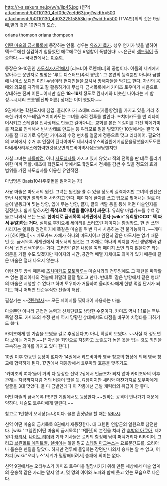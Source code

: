 http://r-s.sakura.ne.jp/w/n/ilp45.jpg
(원작)
attachment:/b0110130_4cf09e7cefd63.jpg?width=500
attachment:/b0110130_4d0322515853b.jpg?width=500
(TVA판)위의 것은 9권때,밑의 것은 10권때의 모습.

oriana thomson
oriana thompson

[[어떤 마술의 금서목록]]에 등장하는 인물. 성우는 [[유즈키 료카]]. 성우 연기가 빛을 발하여 텍스트에선 실감하기 힘들었던 에로에로한 요염함이 폭발한다! ~~은근히 [[섹드립]]이 출중하다.~~ 국내판에서는 [[이주희]].

등장은 9-10권인 [[사도십자]]사건에서 [리드비아 로렌체티]의 공범이다. 어둠의 세계에서 알아주는 운반자로 별명은 '루트 디스터브(추적 봉인)'. 그 본연의 능력뿐만 아니라 금발에 나이스 보디인 미인 누님이라 현지인들을 꼬셔서 방해자들을 막기도 한다. 자신의 몸매와 외모를 자각하고 잘 활용하기에 무섭다. 금서목록에서 카미조 토우마가 처음으로 상대하는 진짜 어른...이지만 실은 '''18~19세''' 정도로 칸자키와 비슷한 나이라는 게 함정.~~[셰리 크롬웰|진짜 어른] 상대는 이미 했었다.~~

9권에서는 학원도시에 침입. 올리아나가 스태브 소드(자돌항검)을 가지고 있을 거라 추측한 카미조/스테일/츠치미카도는 그녀를 추적 전투를 벌인다. 츠치미카도를 반 리타이어시키고 스테일을 빈사상태로 만들고 걸어다니는 교회를 본뜬 목걸이를 가진 히메가미를 적으로 인식해서 빈사상태로 만드는 등 여러모로 일을 벌였지만 10권에서는 결국 여자를 잘 때리기로 유명한 카미조의 수정 펀치를 얼굴에 정통으로 맞고 리타이어. 필요악의 교회에서 수거 후 인질이 된다아마도 네세사리우스의일원에게심문을당햇을지도모른다네세사리우스에협력한것을보면리드비아역시심문을당햇지만

사실 그녀는 [[자돌항검]], 아니 [[사도십자]]를 가지고 있지 않았고 적의 전력을 딴 데로 돌리기 위한 미끼 역할. 애초에 학원도시 밖에서도 학원도시 전체를 감싼 수 있을 정도의 효과 범위를 가진 사도십자를 이용한 유인작전.

마법명은 Basis104(주춧돌을 짊어지는 자)

사용 마술은 마도서의 원전. 그녀는 원전을 쓸 수 있을 정도의 실력자지만 그녀의 원전은 한번 사용하면 열화되어 사라지고 만다. 페이지에 글자를 쓰고 입으로 찢어내는 걸로 마술이 발동되며 찢는 방향, 입에 무는 방향, 글자, 글의 색깔 등을 통해 어떤 마술인지를 결정한다. 쉽게 말하자면 '''즉석으로 마법을 뽑아내서 싸운다.''' 유희왕 마법카드를 수백 장 들고 나와서 쓰는 느낌. '''한마디로 금서목록 세계관에서 혼자 [wiki:"유희왕/OCG" 덱 짜서 듀얼]하는 거다.''' 실제로 [[후키요세 세이리]]를 쓰러뜨린 페이지는 [[함정카드]]. 한 번 쓰면 사라지는 일회용 원전이기에 똑같은 마술을 두 번 다시 사용하는 건 불가능하다. ~~게다가 [하이랜더]~~ 메모카드 자체가 하나의 마도서이고 완전히 같은 마도서는 없기 때문인 듯. 금서목록 세계관에서 마도서의 원전은 그 자체로 하나의 의지를 가진 생명체와 같아서 '십인십색'이라는 거다. 그러면 '같은 내용을 여러 페이지 쓰면 되지 않을까?' 라는 의문을 가질 수도 있겠지만 페이지의 시간, 공간적 배열 자체에도 의미가 있기 때문에 같은 마술은 절대 나오지 않는다. 

이런 전투 방식 때문에 [[츠치미카도 모토하루]]는 마술사와의 전투임에도 그 패턴을 파악할 수 없는 올리아나의 전술에 휘말려 탈탈 털리고 만다. 반대로 '같은 방향에서 같은 형태' 의 마술은 시행할 수 없다고 하며 토우마가 개돌하여 올리아나에게 한방 먹일 단서가 되기도 하니 어쩌면 단순무식한 전술이 해답.

필살기는 ~~[[전탄발사]]~~ 모든 페이지를 찢어내어 사용하는 마술.

마술뿐만 아니라 근접전 능력과 신체단련도 상당한 수준이다. 카미조 역시 1:1로는 역부족일 정도. 카미조의 수정 펀치 역시 당황한 상태에서도 타점을 바꾸어 치명타를 피하기도 했다.

카미조에게 맨 가슴을 보였을 걸로 추정된다(!!) 아니, 확실히 보였다. ~~사실 저 정도면 다 보이는 거지만.~~[* 자신을 죄인으로 자칭하고 노출도가 높은 옷을 입는 것도 죄인을 구속하는 의미를 가지고 있다 한다.]

10권 이후 한동안 등장이 없다가 14권에서 리드비아와 영국 청교의 협상에 의해 영국 청교에 협력하게 된다. 17권에서 재등장해서 토우마와 호흡을 맞추기도.

'카미조의 여자'들이 거의 다 등장한 신약 2권에서 언급조차 되지 않아 카미조와의 이후 관계는 지금까지처럼 거의 비중이 없을 듯. 여담이지만 셰리와 마찬가지로 토우마에게 얼굴을 3대 맞았다. 둘 다 금발인데다 이 작품에선 금발 캐릭터의 취급이 안 좋다.

어떤 마술의 금서목록 PSP판 게임에서도 등장한다.~~원하는 공격이 안나가기 때문에 약하다. 체술도 토우마에게 밀린다.~~

참고로 1인칭이 오네상(누나)이다. 물론 혼잣말을 할 때는 [[와타시]].

신약 어떤 마술의 금서목록 8권에서 재등장한다. 대 그렘린 연합군의 일원으로 참전한다. [wiki:"그렘린(어떤 마술의 금서목록)"그렘린]의 본진을 치러 간 [[후방의 아쿠아]], 제2왕녀 [[캐리사]], [[나이트 리더]]와 기타 기사들은 로키의 함정에 낚여 퍼덕거리다 리타이어. 그리고 [[브륀힐트 에익트벨]], [[실비아]]는 헬을 맡고 [[스테일 마그누스]]는 요르문간드를, 오리아나 톰슨은 펜릴을 맡았다. 하지만 전투에 돌입하는 장면만 나와서 승패는 알 수 없고, 어차피 [wiki:"오티누스"세계가 멸망해버려서] 승패에 의미는 없다.

신약 9권에서는 오티누스가 카미조 토우마를 절망시키기 위해 만든 세상에서 마술 업계의 운송책 같은 자리는 맡지 않고, 몇 명의 아이와 노파와 함께 웃고 있는 모습으로 나온다.

